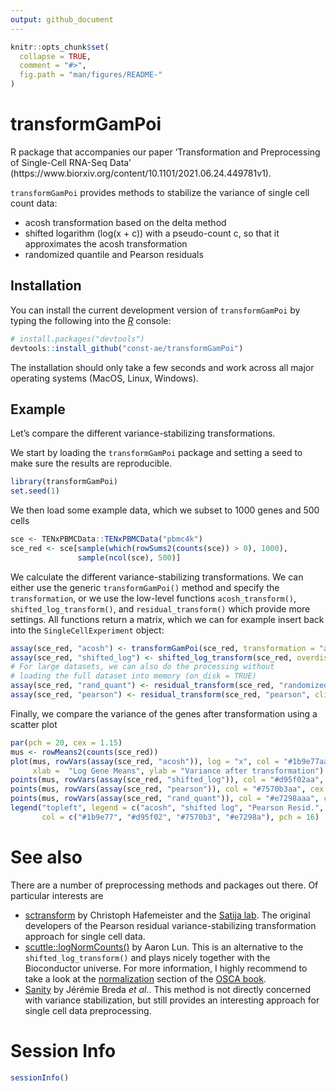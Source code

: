 ```yaml
---
output: github_document
---
```


```r
knitr::opts_chunk$set(
  collapse = TRUE,
  comment = "#>",
  fig.path = "man/figures/README-"
)
```

# transformGamPoi

<!-- badges: start -->
<!-- badges: end -->

R package that accompanies our paper 'Transformation and Preprocessing of Single-Cell RNA-Seq Data' (https://www.biorxiv.org/content/10.1101/2021.06.24.449781v1).

`transformGamPoi` provides methods to stabilize the variance of single cell count data:

* acosh transformation based on the delta method
* shifted logarithm (log(x + c)) with a pseudo-count c, so that it approximates the acosh transformation
* randomized quantile and Pearson residuals 

## Installation

You can install the current development version of `transformGamPoi` by typing the following into the [_R_](https://cloud.r-project.org/) console:
``` r
# install.packages("devtools")
devtools::install_github("const-ae/transformGamPoi")
```
The installation should only take a few seconds and work across all major operating systems (MacOS, Linux, Windows). 

## Example

Let's compare the different variance-stabilizing transformations.

We start by loading the `transformGamPoi` package and setting a seed to make sure the results are reproducible.
```r
library(transformGamPoi)
set.seed(1)
```

We then load some example data, which we subset to 1000 genes and 500 cells
```r
sce <- TENxPBMCData::TENxPBMCData("pbmc4k")
sce_red <- sce[sample(which(rowSums2(counts(sce)) > 0), 1000),
               sample(ncol(sce), 500)]
```

We calculate the different variance-stabilizing transformations. We can either use the generic `transformGamPoi()` method and specify the `transformation`, or we use the low-level functions `acosh_transform()`, `shifted_log_transform()`, and `residual_transform()` which provide more settings. All functions return a matrix, which we can for example insert back into the `SingleCellExperiment` object:
```r
assay(sce_red, "acosh") <- transformGamPoi(sce_red, transformation = "acosh")
assay(sce_red, "shifted_log") <- shifted_log_transform(sce_red, overdispersion = 0.1)
# For large datasets, we can also do the processing without 
# loading the full dataset into memory (on_disk = TRUE)
assay(sce_red, "rand_quant") <- residual_transform(sce_red, "randomized_quantile", on_disk = FALSE)
assay(sce_red, "pearson") <- residual_transform(sce_red, "pearson", clipping = TRUE, on_disk = FALSE)
```

Finally, we compare the variance of the genes after transformation using a scatter plot
```r
par(pch = 20, cex = 1.15)
mus <- rowMeans2(counts(sce_red))
plot(mus, rowVars(assay(sce_red, "acosh")), log = "x", col = "#1b9e77aa", cex = 0.6,
     xlab =  "Log Gene Means", ylab = "Variance after transformation")
points(mus, rowVars(assay(sce_red, "shifted_log")), col = "#d95f02aa", cex = 0.6)
points(mus, rowVars(assay(sce_red, "pearson")), col = "#7570b3aa", cex = 0.6)
points(mus, rowVars(assay(sce_red, "rand_quant")), col = "#e7298aaa", cex = 0.6)
legend("topleft", legend = c("acosh", "shifted log", "Pearson Resid.", "Rand. Quantile Resid."),
       col = c("#1b9e77", "#d95f02", "#7570b3", "#e7298a"), pch = 16)
```

# See also

There are a number of preprocessing methods and packages out there. Of particular interests are

* [sctransform](https://github.com/ChristophH/sctransform) by Christoph Hafemeister and the [Satija lab](https://satijalab.org/). The original developers of the Pearson residual variance-stabilizing transformation approach for single cell data.
* [scuttle::logNormCounts()](https://bioconductor.org/packages/release/bioc/html/scuttle.html) by Aaron Lun. This is an alternative to the `shifted_log_transform()` and plays nicely together with the Bioconductor universe. For more information, I highly recommend to take a look at the [normalization](https://bioconductor.org/books/release/OSCA/normalization.html) section of the [OSCA book](https://bioconductor.org/books/release/OSCA/).
* [Sanity](https://github.com/jmbreda/Sanity) by Jérémie Breda _et al._. This method is not directly concerned with variance stabilization, but still provides an interesting approach for single cell data preprocessing.



# Session Info

```r
sessionInfo()
```


